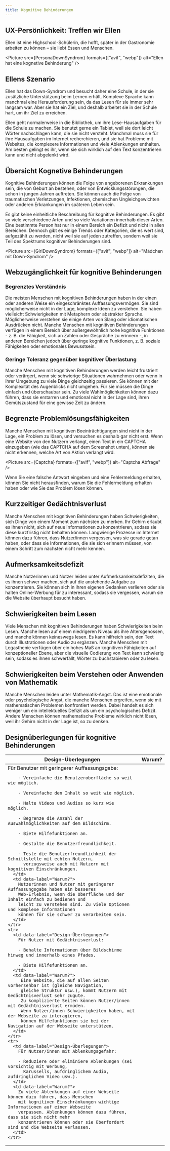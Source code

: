 ```yaml
---
title: Kognitive Behinderungen
---
```




## UX-Persönlichkeit: Treffen wir Ellen

Ellen ist eine Highschool-Schülerin, die hofft, später in der Gastronomie arbeiten zu können – sie
liebt Essen und Menschen.

<Picture
  src={PersonaDownSyndrom}
  formats={["avif", "webp"]}
  alt="Ellen hat eine kognetive Behinderung"
/>

## Ellens Szenario

Ellen hat das Down-Syndrom und besucht daher eine Schule, in der sie zusätzliche
Unterstützung beim Lernen erhält. Komplexe Sprache kann manchmal eine Herausforderung
sein, da das Lesen für sie immer sehr langsam war. Aber sie hat ein Ziel, und
deshalb arbeitet sie in der Schule hart, um ihr Ziel zu erreichen.

Ellen geht normalerweise in die Bibliothek, um ihre Lese-Hausaufgaben für die
Schule zu machen. Sie benutzt gerne ein Tablet, weil sie dort leicht Wörter
nachschlagen kann, die sie nicht versteht. Manchmal muss sie für ihre Hausaufgaben
im Internet recherchieren, und sie hat Probleme mit Websites, die komplexere
Informationen und viele Ablenkungen enthalten. Am besten gelingt es ihr, wenn sie
sich wirklich auf den Text konzentrieren kann und nicht abgelenkt wird.

## Übersicht Kognetive Behinderungen

Kognitive Behinderungen können die Folge von angeborenen Erkrankungen sein, die
von Geburt an bestehen, oder von Entwicklungsstörungen, die schon in jungen Jahren
auftreten. Sie können auch die Folge von traumatischen Verletzungen, Infektionen,
chemischen Ungleichgewichten oder anderen Erkrankungen im späteren Leben sein.

Es gibt keine einheitliche Beschreibung für kognitive Behinderungen. Es gibt so viele verschiedene
Arten und so viele Variationen innerhalb dieser Arten. Eine bestimmte Person hat nur in einem Bereich
ein Defizit und nicht in allen Bereichen. Dennoch gibt es einige Trends oder Kategorien, die es wert
sind, aufgezählt zu werden, nicht weil sie auf jeden zutreffen, sondern weil sie Teil des Spektrums
kognitiver Behinderungen sind.

<Picture
  src={GirlDownSyndrom}
  formats={["avif", "webp"]}
  alt="Mädchen mit Down-Syndrom"
/>

## Webzugänglichkeit für kognitive Behinderungen

### Begrenztes Verständnis

Die meisten Menschen mit kognitiven Behinderungen haben in der einen oder anderen
Weise ein eingeschränktes Auffassungsvermögen. Sie sind möglicherweise nicht in
der Lage, komplexe Ideen zu verstehen. Sie haben vielleicht Schwierigkeiten mit
Metaphern oder abstrakter Sprache. Möglicherweise verstehen sie einige Arten von
Slang oder idiomatischen Ausdrücken nicht. Manche Menschen mit kognitiven
Behinderungen verfügen in einem Bereich über außergewöhnlich hohe kognitive
Funktionen - z. B. die Fähigkeit, sich an Zahlen oder Gespräche zu erinnern -,
in anderen Bereichen jedoch über geringe kognitive Funktionen, z. B. soziale
Fähigkeiten oder emotionales Bewusstsein.

### Geringe Toleranz gegenüber kognitiver Überlastung

Manche Menschen mit kognitiven Behinderungen werden leicht frustriert oder verärgert,
wenn sie schwierige Situationen wahrnehmen oder wenn in ihrer Umgebung zu viele
Dinge gleichzeitig passieren. Sie können mit der Komplexität des Augenblicks nicht
umgehen. Für sie müssen die Dinge einfach und überschaubar sein. Zu viele
Wahlmöglichkeiten können dazu führen, dass sie erstarren und emotional nicht
in der Lage sind, ihren Gemütszustand für eine gewisse Zeit zu ändern.

## Begrenzte Problemlösungsfähigkeiten

Manche Menschen mit kognitiven Beeinträchtigungen sind nicht in der Lage, ein
Problem zu lösen, und versuchen es deshalb gar nicht erst. Wenn eine Website von
den Nutzern verlangt, einen Text in ein CAPTCHA einzugeben (wie das CAPTCHA auf
dem Screenshot unten), können sie nicht erkennen, welche Art von Aktion verlangt wird.

<Picture src={Captcha} formats={["avif", "webp"]} alt="Captcha Abfrage" />

Wenn Sie eine falsche Antwort eingeben und eine Fehlermeldung erhalten, können Sie nicht
herausfinden, warum Sie die Fehlermeldung erhalten haben oder wie Sie das Problem lösen können.

## Kurzzeitiger Gedächtnisverlust

Manche Menschen mit kognitiven Behinderungen haben Schwierigkeiten, sich Dinge von einem Moment zum
nächsten zu merken. Ihr Gehirn erlaubt es ihnen nicht, sich auf neue Informationen zu konzentrieren,
sodass sie diese kurzfristig nicht behalten können. Langwierige Prozesse im Internet können dazu
führen, dass Nutzer/innen vergessen, was sie gerade getan haben, oder dass sie Informationen, die sie
sich erinnern müssen, von einem Schritt zum nächsten nicht mehr kennen.

## Aufmerksamkeitsdefizit

Manche Nutzerinnen und Nutzer leiden unter Aufmerksamkeitsdefiziten, die es ihnen schwer machen, sich
auf die anstehende Aufgabe zu konzentrieren. Sie können sich in ihren eigenen Gedanken verlieren oder
sie halten Online-Werbung für zu interessant, sodass sie vergessen, warum sie die Website überhaupt
besucht haben.

## Schwierigkeiten beim Lesen

Viele Menschen mit kognitiven Behinderungen haben Schwierigkeiten beim Lesen. Manche lesen auf einem
niedrigeren Niveau als ihre Altersgenossen, und manche können keineswegs lesen. Es kann hilfreich sein,
den Text durch Illustrationen oder Audio zu ergänzen. Manche Menschen mit Legasthenie verfügen über
ein hohes Maß an kognitiven Fähigkeiten auf konzeptioneller Ebene, aber die visuelle Codierung von
Text kann schwierig sein, sodass es ihnen schwerfällt, Wörter zu buchstabieren oder zu lesen.

## Schwierigkeiten beim Verstehen oder Anwenden von Mathematik

Manche Menschen leiden unter Mathematik-Angst. Das ist eine emotionale oder psychologische Angst, die
manche Menschen ergreifen, wenn sie mit mathematischen Problemen konfrontiert werden. Dabei handelt
es sich weniger um ein intellektuelles Defizit als um ein psychologisches Defizit. Andere Menschen
können mathematische Probleme wirklich nicht lösen, weil ihr Gehirn nicht in der Lage ist, so zu denken.

## Designüberlegungen für kognitive Behinderungen

<table>
  <thead>
    <tr>
      <th>Design-Überlegungen</th>
      <th>Warum?</th>
    </tr>
  </thead>
  <tbody>
    <tr>
      <td data-label="Design-Überlegungen">
        Für Benutzer mit geringerer Auffassungsgabe:

        - Vereinfache die Benutzeroberfläche so weit wie möglich.

        - Vereinfache den Inhalt so weit wie möglich.

        - Halte Videos und Audios so kurz wie möglich.

        - Begrenze die Anzahl der Auswahlmöglichkeiten auf dem Bildschirm.

        - Biete Hilfefunktionen an.

        - Gestalte die Benutzerfreundlichkeit.

        - Teste die Benutzerfreundlichkeit der Schnittstelle mit echten Nutzern,
          vorzugsweise auch mit Nutzern mit kognitiven Einschränkungen.
      </td>
      <td data-label="Warum?">
        Nutzerinnen und Nutzer mit geringerer Auffassungsgabe haben ein besseres
        Web-Erlebnis, wenn die Oberfläche und der Inhalt einfach zu bedienen und
        leicht zu verstehen sind. Zu viele Optionen und komplexe Informationen
        können für sie schwer zu verarbeiten sein.
      </td>
    </tr>
    <tr>
      <td data-label="Design-Überlegungen">
        Für Nutzer mit Gedächtnisverlust:

        - Behalte Informationen über Bildschirme hinweg und innerhalb eines Pfades.

        - Biete Hilfefunktionen an.
      </td>
      <td data-label="Warum?">
         Eine Website, die auf allen Seiten vorhersehbar ist (gleiche Navigation,
         gleiche Struktur usw.), kommt Nutzern mit Gedächtnisverlust sehr zugute.
         Zu komplizierte Seiten können Nutzer/innen mit Gedächtnisverlust ermüden.
         Wenn Nutzer/innen Schwierigkeiten haben, mit der Webseite zu interagieren,
         können Hilfefunktionen sie bei der Navigation auf der Webseite unterstützen.
      </td>
    </tr>
    <tr>
      <td data-label="Design-Überlegungen">
        Für Nutzer/innen mit Ablenkungsgefahr:

        - Reduziere oder eliminiere Ablenkungen (sei vorsichtig mit Werbung,
          Karussells, aufdringlichem Audio, aufdringlichem Video usw.).
      </td>
      <td data-label="Warum?">
        Zu viele Ablenkungen auf einer Webseite können dazu führen, dass Menschen
        mit kognitiven Einschränkungen wichtige Informationen auf einer Webseite
        verpassen. Ablenkungen können dazu führen, dass sie sich nicht mehr
        konzentrieren können oder sie überfordert sind und die Webseite verlassen.
      </td>
    </tr>

  </tbody>
</table>

